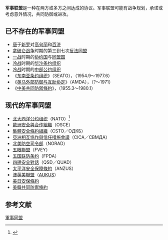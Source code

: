 {{multiple issues|
{{expand|time=2016-02-27T18:39:21+00:00}}
{{original research|time=2016-02-27T18:39:21+00:00}}
{{refimprove|time=2016-02-27T18:39:21+00:00}}
}}
{{merge to|集体安全|discuss=Talk:集体安全#请求与军事同盟合并|time=2016-02-27T18:39:21+00:00}}
'''军事联盟'''是一种在两方或多方之间达成的协议。军事联盟可能有战争规划，承诺或考虑意外情况，共同防御或进攻。

==已不存在的军事同盟==
*[[唐|唐]]于[[新罗|新罗]]对[[高句丽|高句丽]]和[[百济|百济]]
*[[拿破仑战争|拿破仑战争]]时期的第三到七次[[反法同盟|反法同盟]]
*[[一战|一战]]时期的[[协约国|协约国]]与[[同盟國_(第一次世界大戰)|同盟国]]
*[[冷战|冷战]]时期的[[华沙条约组织|华沙条约组织]]
*[[冷战|冷战]]时期的[[中部公约组织|中部公约组织]]
*《[[东南亚条约组织|东南亚条约组织]]》（SEATO），（1954.9～1977.6）
*《[[英马外部防御与互助协定|英马外部防御与互助协定]]》（AMDA），（?～1971）
*《[[中美共同防禦條約|中美共同防禦條約]]》，（1955.3～1980.1）

==现代的军事同盟==
*[[北大西洋公约组织|北大西洋公约组织]]（NATO）<ref>{{Cite web |url=https://books.google.com.tw/books?id=gBXt5wBtkUUC&pg=PA154&lpg=PA154&dq=%E5%8C%97%E5%A4%A7%E8%A5%BF%E6%B4%8B%E5%85%AC%E7%BA%A6%E7%BB%84%E7%BB%87%E6%98%AF%E5%86%9B%E4%BA%8B%E5%90%8C%E7%9B%9F&source=bl&ots=MyS2AjVSSX&sig=9GiiZg606erC2bMBhIoZR4npZV4&hl=zh-TW&sa=X&redir_esc=y#v=onepage&q=%E5%8C%97%E5%A4%A7%E8%A5%BF%E6%B4%8B%E5%85%AC%E7%BA%A6%E7%BB%84%E7%BB%87%E6%98%AF%E5%86%9B%E4%BA%8B%E5%90%8C%E7%9B%9F&f=false |title=國際政治與外交政策 |accessdate=2016-03-13 |archive-date=2020-09-15 |archive-url=https://web.archive.org/web/20200915023633/https://books.google.com.tw/books?id=gBXt5wBtkUUC&pg=PA154&lpg=PA154&dq=%E5%8C%97%E5%A4%A7%E8%A5%BF%E6%B4%8B%E5%85%AC%E7%BA%A6%E7%BB%84%E7%BB%87%E6%98%AF%E5%86%9B%E4%BA%8B%E5%90%8C%E7%9B%9F&source=bl&ots=MyS2AjVSSX&sig=9GiiZg606erC2bMBhIoZR4npZV4&hl=zh-TW&sa=X&redir_esc=y#v=onepage&q=%E5%8C%97%E5%A4%A7%E8%A5%BF%E6%B4%8B%E5%85%AC%E7%BA%A6%E7%BB%84%E7%BB%87%E6%98%AF%E5%86%9B%E4%BA%8B%E5%90%8C%E7%9B%9F&f=false |dead-url=no }}</ref>
*[[歐洲安全與合作組織|歐洲安全與合作組織]]（OSCE）
*[[集体安全条约组织|集體安全條約組織]]（CSTO／ОДКБ）
*[[亞洲相互協作與信任措施會議|亞洲相互協作與信任措施會議]]（CICA／СВМДА）
*[[北美防空司令部|北美防空司令部]]（NORAD）
*[[五眼聯盟|五眼聯盟]]（FVEY）
*[[五国联防|五国联防条约]]（FPDA）
*[[四邊安全對話|四邊安全對話]]（QSD／QUAD）
*[[太平洋安全保障條約|太平洋安全保障條約]]（ANZUS）
*[[AUKUS|澳英美聯盟]]（[[AUKUS|AUKUS]]）
*[[美日安保條約|美日安保條約]]
*[[美韓共同防禦條約|美韓共同防禦條約]]

== 参考文献 ==
{{Reflist}}

[[Category:軍事同盟|]]

{{mil-stub}}